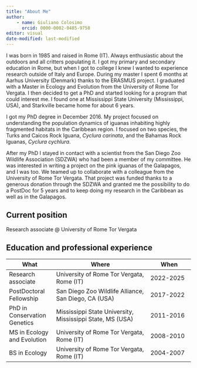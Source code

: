 ```yaml
---
title: "About Me"
author:
    - name: Giuliano Colosimo
      orcid: 0000-0002-0485-9758
editor: visual
date-modified: last-modified
---
```


I was born in 1985 and raised in Rome (IT). Always enthusiastic about the outdoors and all critters populating it. I got my primary and secondary education in Rome, but when I got to college I knew I wanted to experience research outside of Italy and Europe. During my master I spent 6 months at Aarhus University (Denmark) thanks to the ERASMUS project. I graduated with a Master in Ecology and Evolution from the University of Rome Tor Vergata. I then decided to get a PhD and started looking for a program that could interest me. I found one at Mississippi State University (Mississippi, USA), and Starkville became home for about 6 years.

I got my PhD degree in December 2016. My project focused on understanding the population dynamics of iguanas inhabiting highly fragmented habitats in the Caribbean region. I focused on two species, the Turks and Caicos Rock Iguana, *Cyclura carinata*, and the Bahamas Rock Iguanas, *Cyclura cychlura*.

After my PhD I stayed in contact with a scientist from the San Diego Zoo Wildlife Association (SDZWA) who had been a member of my committee. He was interested in writing a project on the pink iguanas of the Galapagos, and I was too. We teamed up to collaborate with a colleague from the University of Rome Tor Vergata. That project was funded thanks to a generous donation through the SDZWA and granted me the possibility to do a PostDoc for 5 years and to keep doing my research in the Caribbean as well as in the Galapagos.

## Current position

Research associate \@ University of Rome Tor Vergata

## Education and professional experience

| What | Where | When |
|------------------|------------------------------------|-----------------|
| Research associate | University of Rome Tor Vergata, Rome (IT) | 2022-2025 |
| PostDoctoral Fellowship | San Diego Zoo Wildlife Alliance, San Diego, CA (USA) | 2017-2022 |
| PhD in Conservation Genetics | Mississippi State University, Mississippi State, MS (USA) | 2011-2016 |
| MS in Ecology and Evolution | University of Rome Tor Vergata, Rome (IT) | 2008-2010 |
| BS in Ecology | University of Rome Tor Vergata, Rome (IT) | 2004-2007 |
